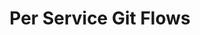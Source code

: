 ---
title: 'Per Service Git Flows'
description: 'Learn about the Git workflows for enterprise developers, including pull requests and CI/CD triggers for each service.'
icon: 'code-branch'
---